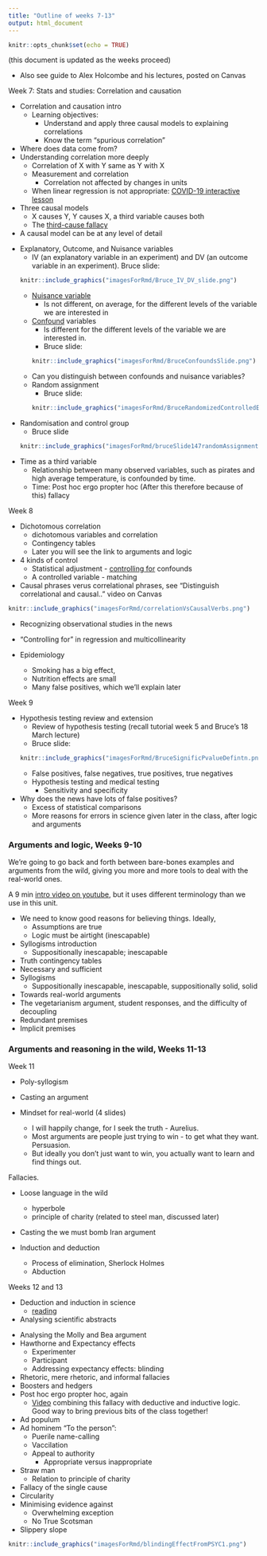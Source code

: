 ```yaml
---
title: "Outline of weeks 7-13"
output: html_document
---
```


```r
knitr::opts_chunk$set(echo = TRUE)
```
(this document is updated as the weeks proceed)

* Also see guide to Alex Holcombe and his lectures, posted on Canvas

Week 7: Stats and studies: Correlation and causation <!--statsAndStudies PPT-->

<!-- video: Correlation and causation  -->
<!-- video: Confound or nuisance variable? -->
* Correlation and causation intro
  * Learning objectives:
    * Understand and apply three causal models to explaining correlations
    * Know the term "spurious correlation" 
* Where does data come from?
* Understanding correlation more deeply
  * Correlation of X with Y same as Y with X
  * Measurement and correlation
    * Correlation not affected by changes in units
  * When linear regression is not appropriate: [COVID-19 interactive lesson](https://alexholcombe.shinyapps.io/COVID19questions/)

* Three causal models
  * X causes Y, Y causes X, a third variable causes both
  * The [third-cause fallacy](https://apologetics.fandom.com/wiki/Third-cause_fallacy)
* A causal model can be at any level of detail

<!--Slide #45-->
* Explanatory, Outcome, and Nuisance variables
  * IV (an explanatory variable in an experiment) and DV (an outcome variable in an experiment). Bruce slide:
```r
knitr::include_graphics("imagesForRmd/Bruce_IV_DV_slide.png")
```
  * [Nuisance variable](https://dictionary.apa.org/nuisance-variable)
    * Is not different, on average, for the different levels of the variable we are interested in
  * [Confound](https://www.students4bestevidence.net/blog/2018/10/01/a-beginners-guide-to-confounding/) variables
    * Is different for the different levels of the variable we are interested in.
    * Bruce slide:
```r
knitr::include_graphics("imagesForRmd/BruceConfoundsSlide.png")
```
  * Can you distinguish between confounds and nuisance variables?
  * Random assignment
    * Bruce slide:
```r
knitr::include_graphics("imagesForRmd/BruceRandomizedControlledExperiments.png")
```
* Randomisation and control group
  * Bruce slide
```r
knitr::include_graphics("imagesForRmd/bruceSlide147randomAssignment.png")
```

* Time as a third variable
  * Relationship between many observed variables, such as pirates and high average temperature, is confounded by time. 
  * Time: Post hoc ergo propter hoc (After this therefore because of this) fallacy

Week 8 <!--statsAndStudies PPT-->

* Dichotomous correlation
  * dichotomous variables and correlation
  * Contingency tables <!-- Manly Chapter 7 Causes, illusory correlations -->
  * Later you will see the link to arguments and logic

* 4 kinds of control
  * Statistical adjustment - [controlling for](https://alexholcombe.github.io/teachingATHK/readings/controllingForVsControl.html) confounds
  * A controlled variable - matching
* Causal phrases verus correlational phrases, see "Distinguish correlational and causal.." video on Canvas

```r
knitr::include_graphics("imagesForRmd/correlationVsCausalVerbs.png")
```    

  * Recognizing observational studies in the news
  * "Controlling for" in regression and multicollinearity

* Epidemiology
  * Smoking has a big effect,
  * Nutrition effects are small
  * Many false positives, which we'll explain later

Week 9 

* Hypothesis testing review and extension
  * Review of hypothesis testing (recall tutorial week 5 and Bruce's 18 March lecture)
  * Bruce slide:
```r
knitr::include_graphics("imagesForRmd/BruceSignificPvalueDefintn.png")
```  
  * False positives, false negatives, true positives, true negatives
  * Hypothesis testing and medical testing
    * Sensitivity and specificity
  
* Why does the news have lots of false positives? 
  * Excess of statistical comparisons <!-- https://twitter.com/guido_meijer/status/1383834011793981441 single neurons in mice brain encode price of cryptocurrencies -->
  * More reasons for errors in science given later in the class, after logic and arguments

### Arguments and logic, Weeks 9-10

We're going to go back and forth between bare-bones examples and arguments from the wild, giving you more and more tools to deal with the real-world ones.

A 9 min [intro video on youtube](https://www.youtube.com/watch?v=NKEhdsnKKHs), but it uses different terminology than we use in this unit.

* We need to know good reasons for believing things. Ideally,
  * Assumptions are true
  * Logic must be airtight (inescapable)
* Syllogisms introduction
  * Suppositionally inescapable; inescapable
* Truth contingency tables 
* Necessary and sufficient
* Syllogisms 
  * Suppositionally inescapable, inescapable, suppositionally solid, solid

* Towards real-world arguments 
* The vegetarianism argument, student responses, and the difficulty of decoupling
* Redundant premises
* Implicit premises

### Arguments and reasoning in the wild, Weeks 11-13

Week 11

* Poly-syllogism
* Casting an argument

* Mindset for real-world (4 slides)
  * I will happily change, for I seek the truth - Aurelius.
  * Most arguments are people just trying to win - to get what they want. Persuasion.
  * But ideally you don't just want to win, you actually want to learn and find things out.
  
Fallacies. <!-- "8_9_10_Fallacies" folder with Keynote file -->

* Loose language in the wild
  * hyperbole
  * principle of charity (related to steel man, discussed later)

* Casting the we must bomb Iran argument

* Induction and deduction <!-- https://rintintin.colorado.edu/~vancecd/phil1440/induction.pdf -->
  * Process of elimination, Sherlock Holmes
  * Abduction

Weeks 12 and 13

* Deduction and induction in science
  * [reading](https://www.livescience.com/21569-deduction-vs-induction.html)
* Analysing scientific abstracts

<!-- * Mindset again - System 1 vs. System 2 [reading](https://www.apa.org/monitor/2012/02/conclusions) -->

* Analysing the Molly and Bea argument
* Hawthorne and Expectancy effects  <!--slides 181 to 191-->
    * Experimenter
    * Participant
    * Addressing expectancy effects: blinding
    
* Rhetoric, mere rhetoric, and informal fallacies
* Boosters and hedgers
* Post hoc ergo propter hoc, again
  * [Video](https://www.youtube.com/watch?v=5A7hSaoRv0g) combining this fallacy with deductive and inductive logic. Good way to bring previous bits of the class together!

* Ad populum
* Ad hominem "To the person": 
  * Puerile name-calling <!--Include a Gilbert tweet -->
<!--  * Questioning the motive , Gilbert tweet 
  * Hypocrite (including [whataboutism](https://en.wikipedia.org/wiki/Whataboutism))
  * You’re not entitled to speak on that -->
  * Vaccilation
  * Appeal to authority
    * Appropriate versus inappropriate
* Straw man
  * Relation to principle of charity
* Fallacy of the single cause <!-- Relation to affirming the consequent -->
* Circularity
* Minimising evidence against
  * Overwhelming exception
  * No True Scotsman
* Slippery slope
  

```r
knitr::include_graphics("imagesForRmd/blindingEffectFromPSYC1.png")
```     

